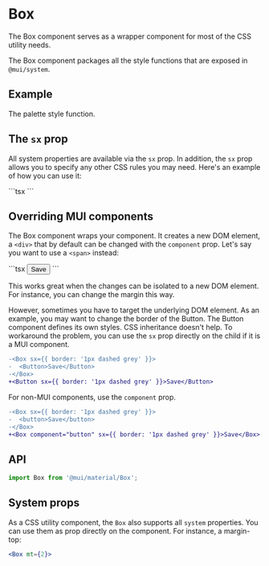 
# Box

<p className="description">
  The Box component serves as a wrapper component for most of the CSS utility
  needs.
</p>

The Box component packages all the style functions that are exposed in `@mui/system`.

## Example

The palette style function.

## The `sx` prop

All system properties are available via the `sx` prop.
In addition, the `sx` prop allows you to specify any other CSS rules you may need. Here's an example of how you can use it:

<BoxSx />
```tsx
<Box
  sx={{
    width: 300,
    height: 300,
    backgroundColor: 'primary.dark',
    '&:hover': {
      backgroundColor: 'primary.main',
      opacity: [0.9, 0.8, 0.7],
    },
  }}
/>
```

## Overriding MUI components

The Box component wraps your component.
It creates a new DOM element, a `<div>` that by default can be changed with the `component` prop.
Let's say you want to use a `<span>` instead:

<BoxComponent />
```tsx
<Button>Save</Button>
```

This works great when the changes can be isolated to a new DOM element.
For instance, you can change the margin this way.

However, sometimes you have to target the underlying DOM element.
As an example, you may want to change the border of the Button.
The Button component defines its own styles. CSS inheritance doesn't help.
To workaround the problem, you can use the `sx` prop directly on the child if it is a MUI component.

```diff
-<Box sx={{ border: '1px dashed grey' }}>
-  <Button>Save</Button>
-</Box>
+<Button sx={{ border: '1px dashed grey' }}>Save</Button>
```

For non-MUI components, use the `component` prop.

```diff
-<Box sx={{ border: '1px dashed grey' }}>
-  <button>Save</button>
-</Box>
+<Box component="button" sx={{ border: '1px dashed grey' }}>Save</Box>
```

## API

```jsx
import Box from '@mui/material/Box';
```

## System props

As a CSS utility component, the `Box` also supports all `system` properties. You can use them as prop directly on the component.
For instance, a margin-top:

```jsx
<Box mt={2}>
```
